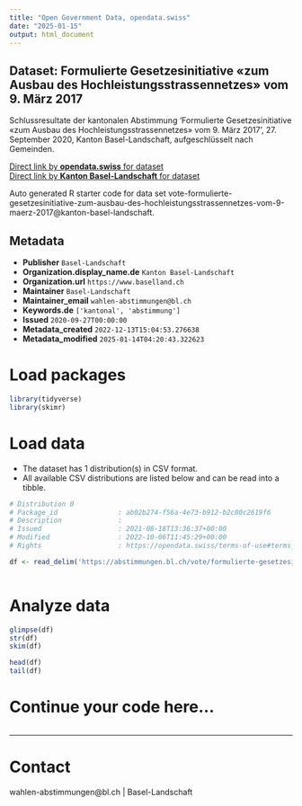 ```yaml
---
title: "Open Government Data, opendata.swiss"
date: "2025-01-15"
output: html_document
---
```


## Dataset: Formulierte Gesetzesinitiative «zum Ausbau des Hochleistungsstrassennetzes» vom 9. März 2017

Schlussresultate der kantonalen Abstimmung 'Formulierte Gesetzesinitiative «zum Ausbau des Hochleistungsstrassennetzes» vom 9. März 2017', 27. September 2020, Kanton Basel-Landschaft, aufgeschlüsselt nach Gemeinden.

[Direct link by **opendata.swiss** for dataset](https://opendata.swiss/de/dataset/formulierte-gesetzesinitiative-zum-ausbau-des-hochleistungsstrassennetzes-vom-9-marz-2017)<br>
[Direct link by **Kanton Basel-Landschaft** for dataset](https://abstimmungen.bl.ch/vote/formulierte-gesetzesinitiative-zum-ausbau-des-hochleistungsstrassennetzes-vom-9-maerz-2017/data)

Auto generated R starter code for data set vote-formulierte-gesetzesinitiative-zum-ausbau-des-hochleistungsstrassennetzes-vom-9-maerz-2017@kanton-basel-landschaft.

## Metadata

- **Publisher** `Basel-Landschaft`
- **Organization.display_name.de** `Kanton Basel-Landschaft`
- **Organization.url** `https://www.baselland.ch`
- **Maintainer** `Basel-Landschaft`
- **Maintainer_email** `wahlen-abstimmungen@bl.ch`
- **Keywords.de** `['kantonal', 'abstimmung']`
- **Issued** `2020-09-27T00:00:00`
- **Metadata_created** `2022-12-13T15:04:53.276638`
- **Metadata_modified** `2025-01-14T04:20:43.322623`


# Load packages

```r

library(tidyverse)
library(skimr)

```

# Load data

-   The dataset has 1 distribution(s) in CSV format.
-   All available CSV distributions are listed below and can be read into a tibble.

```r

# Distribution 0
# Package_id               : ab02b274-f56a-4e73-b912-b2c80c2619f6
# Description              : 
# Issued                   : 2021-08-18T13:36:37+00:00
# Modified                 : 2022-10-06T11:45:29+00:00
# Rights                   : https://opendata.swiss/terms-of-use#terms_by

df <- read_delim('https://abstimmungen.bl.ch/vote/formulierte-gesetzesinitiative-zum-ausbau-des-hochleistungsstrassennetzes-vom-9-maerz-2017/data-csv')



```

# Analyze data

```r

glimpse(df)
str(df)
skim(df)

head(df)
tail(df)

```

# Continue your code here...

```r

```

------------------------------------------------------------------------

# Contact

wahlen-abstimmungen@bl.ch | Basel-Landschaft
